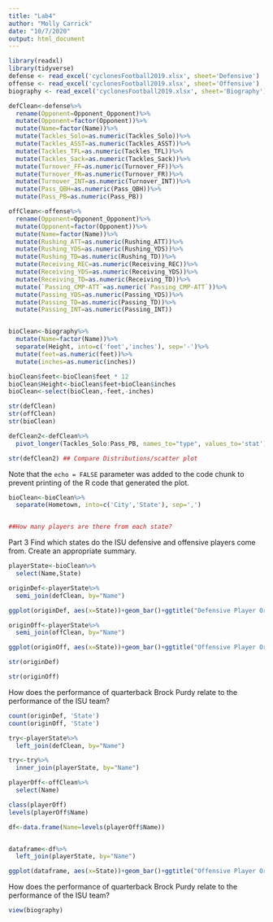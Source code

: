 ```yaml
---
title: "Lab4"
author: "Molly Carrick"
date: "10/7/2020"
output: html_document
---
```


```r
library(readxl)
library(tidyverse)
defense <- read_excel('cyclonesFootball2019.xlsx', sheet='Defensive')
offense <- read_excel('cyclonesFootball2019.xlsx', sheet='Offensive')
biography <- read_excel('cyclonesFootball2019.xlsx', sheet='Biography')
```



```r
defClean<-defense%>%
  rename(Opponent=Opponent_Opponent)%>%
  mutate(Opponent=factor(Opponent))%>%
  mutate(Name=factor(Name))%>%
  mutate(Tackles_Solo=as.numeric(Tackles_Solo))%>%
  mutate(Tackles_ASST=as.numeric(Tackles_ASST))%>%
  mutate(Tackles_TFL=as.numeric(Tackles_TFL))%>%
  mutate(Tackles_Sack=as.numeric(Tackles_Sack))%>%
  mutate(Turnover_FF=as.numeric(Turnover_FF))%>%
  mutate(Turnover_FR=as.numeric(Turnover_FR))%>%
  mutate(Turnover_INT=as.numeric(Turnover_INT))%>%
  mutate(Pass_QBH=as.numeric(Pass_QBH))%>%
  mutate(Pass_PB=as.numeric(Pass_PB))

offClean<-offense%>%
  rename(Opponent=Opponent_Opponent)%>%
  mutate(Opponent=factor(Opponent))%>%
  mutate(Name=factor(Name))%>%
  mutate(Rushing_ATT=as.numeric(Rushing_ATT))%>%
  mutate(Rushing_YDS=as.numeric(Rushing_YDS))%>%
  mutate(Rushing_TD=as.numeric(Rushing_TD))%>%
  mutate(Receiving_REC=as.numeric(Receiving_REC))%>%
  mutate(Receiving_YDS=as.numeric(Receiving_YDS))%>%
  mutate(Receiving_TD=as.numeric(Receiving_TD))%>%
  mutate(`Passing_CMP-ATT`=as.numeric(`Passing_CMP-ATT`))%>%
  mutate(Passing_YDS=as.numeric(Passing_YDS))%>%
  mutate(Passing_TD=as.numeric(Passing_TD))%>%
  mutate(Passing_INT=as.numeric(Passing_INT))


bioClean<-biography%>%
  mutate(Name=factor(Name))%>%
  separate(Height, into=c('feet','inches'), sep='-')%>%
  mutate(feet=as.numeric(feet))%>%
  mutate(inches=as.numeric(inches))

bioClean$feet<-bioClean$feet * 12
bioClean$Height<-bioClean$feet+bioClean$inches
bioClean<-select(bioClean,-feet,-inches)

str(defClean)
str(offClean)
str(bioClean) 
```



```r
defClean2<-defClean%>%
  pivot_longer(Tackles_Solo:Pass_PB, names_to="type", values_to='stat')

str(defClean2) ## Compare Distributions/scatter plot
```

Note that the `echo = FALSE` parameter was added to the code chunk to prevent printing of the R code that generated the plot.

```r
bioClean<-bioClean%>%
  separate(Hometown, into=c('City','State'), sep=',')


##How many players are there from each state?
```



Part 3
Find which states do the ISU defensive and offensive players come from. Create an appropriate summary.

```r
playerState<-bioClean%>%
  select(Name,State)

originDef<-playerState%>%
  semi_join(defClean, by="Name")

ggplot(originDef, aes(x=State))+geom_bar()+ggtitle("Defensive Player Origin")

originOff<-playerState%>%
  semi_join(offClean, by="Name")

ggplot(originOff, aes(x=State))+geom_bar()+ggtitle("Offensive Player Origin")

str(originDef)
```
```r

str(originOff)
```

How does the performance of quarterback Brock Purdy relate to the performance of the ISU team?

```r
count(originDef, 'State')
count(originOff, 'State')
```
```r

try<-playerState%>%
  left_join(defClean, by="Name")

try<-try%>%
  inner_join(playerState, by="Name")
```


```r

playerOff<-offClean%>%
  select(Name)

class(playerOff)
levels(playerOff$Name)

df<-data.frame(Name=levels(playerOff$Name))


dataframe<-df%>%
  left_join(playerState, by="Name")

ggplot(dataframe, aes(x=State))+geom_bar()+ggtitle("Offensive Player Origin")
```


How does the performance of quarterback Brock Purdy relate to the performance of the ISU team?

```r

view(biography)
```





